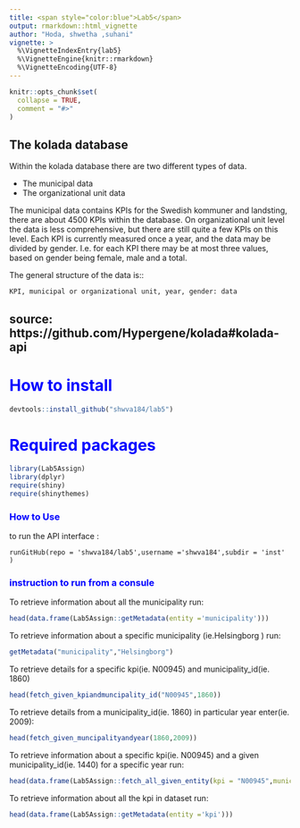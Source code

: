```yaml
---
title: <span style="color:blue">Lab5</span>
output: rmarkdown::html_vignette
author: "Hoda, shwetha ,suhani"
vignette: >
  %\VignetteIndexEntry{lab5}
  %\VignetteEngine{knitr::rmarkdown}
  %\VignetteEncoding{UTF-8}
---
```


```r
knitr::opts_chunk$set(
  collapse = TRUE,
  comment = "#>"
)
```
The kolada database
-------------------

Within the kolada database there are two different types of data. 

* The municipal data 
* The organizational unit data

The municipal data contains KPIs for the Swedish kommuner and
landsting, there are about 4500 KPIs within the database. On
organizational unit level the data is less comprehensive, but there
are still quite a few KPIs on this level. Each KPI is currently
measured once a year, and the data may be divided by gender. I.e. for
each KPI there may be at most three values, based on gender being
female, male and a total.

The general structure of the data is::

    KPI, municipal or organizational unit, year, gender: data
source: https://github.com/Hypergene/kolada#kolada-api
------------------------------------------------------------

<span style="color:blue">How to install</span>
=============

```r
devtools::install_github("shwva184/lab5")

```

<span style="color:blue">Required packages</span>
=================

```r
library(Lab5Assign)
library(dplyr)
require(shiny)
require(shinythemes)
```
### <span style="color:blue">How to Use</span>

to run the API interface :

```
runGitHub(repo = 'shwva184/lab5',username ='shwva184',subdir = 'inst' )
```

### <span style="color:blue">instruction to run from a consule</span>
To retrieve information about all the municipality run:
```r
head(data.frame(Lab5Assign::getMetadata(entity ='municipality')))
```

To retrieve information about a specific municipality (ie.Helsingborg ) run:

```r
getMetadata("municipality","Helsingborg")
```

To retrieve details for a specific kpi(ie. N00945) and municipality_id(ie. 1860)
```r
head(fetch_given_kpiandmuncipality_id("N00945",1860))
```

To retrieve details from a municipality_id(ie. 1860) in particular year enter(ie. 2009):
```r
head(fetch_given_muncipalityandyear(1860,2009))
```

To retrieve information about a specific kpi(ie. N00945) and a given municipality_id(ie. 1440) for a specific year run:

```r
head(data.frame(Lab5Assign::fetch_all_given_entity(kpi = "N00945",municipality_id = 1440,year = c(2009,2007,2008))))
```

To retrieve information about all the kpi in dataset 
run:
```r
head(data.frame(Lab5Assign::getMetadata(entity ='kpi')))

```
